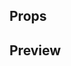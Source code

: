 
<Meta title="Atoms|Link" component={Link} />

## Props

<Props of={Link} />

## Preview

<Preview>
  <Story name="Link">
    <Link
      large={boolean('Is Large', false)}
      text={text('Text', 'Editar')}
      href={text('href', 'https://www.reservamos.mx/')}
      type={select('type', ['accent', 'disabled', 'info', 'error'], 'accent')}
    />
  </Story>
</Preview>
